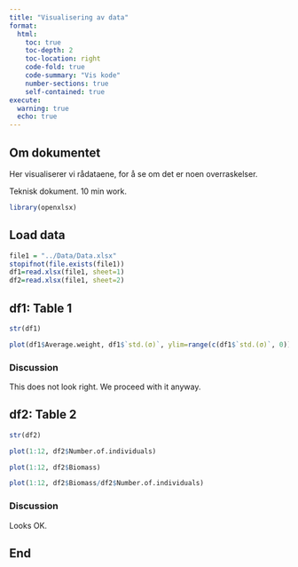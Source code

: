 ```yaml
---
title: "Visualisering av data"
format: 
  html:
    toc: true
    toc-depth: 2
    toc-location: right
    code-fold: true
    code-summary: "Vis kode"
    number-sections: true
    self-contained: true
execute:
  warning: true 
  echo: true
---
```


## Om dokumentet

Her visualiserer vi rådataene, for å se om det er noen overraskelser.

Teknisk dokument. 10 min work.

```r
library(openxlsx)

```


## Load data
```r
file1 = "../Data/Data.xlsx"
stopifnot(file.exists(file1))
df1=read.xlsx(file1, sheet=1)
df2=read.xlsx(file1, sheet=2)
```





## df1: Table 1

```r
str(df1)
```

```r
plot(df1$Average.weight, df1$`std.(σ)`, ylim=range(c(df1$`std.(σ)`, 0)))
```

### Discussion

This does not look right. We proceed with it anyway.


## df2: Table 2
```r
str(df2)
```

```r
plot(1:12, df2$Number.of.individuals)
```

```r
plot(1:12, df2$Biomass)
```


```r
plot(1:12, df2$Biomass/df2$Number.of.individuals)
```

### Discussion

Looks OK.


## End


